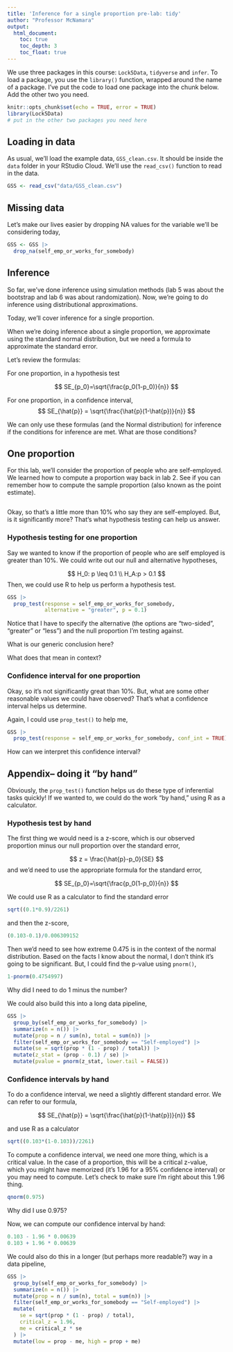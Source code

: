 ```yaml
---
title: 'Inference for a single proportion pre-lab: tidy'
author: "Professor McNamara"
output:
  html_document:
    toc: true
    toc_depth: 3
    toc_float: true
---
```


We use three packages in this course: `Lock5Data`, `tidyverse` and `infer`. To load a package, you use the `library()` function, wrapped around the name of a package. I've put the code to load one package into the chunk below. Add the other two you need. 

```r
knitr::opts_chunk$set(echo = TRUE, error = TRUE)
library(Lock5Data)
# put in the other two packages you need here
```

## Loading in data

As usual, we'll load the example data, `GSS_clean.csv`. It should be inside the `data` folder in your RStudio Cloud. We'll use the `read_csv()` function to read in the data. 

```r
GSS <- read_csv("data/GSS_clean.csv")
```

## Missing data

Let's make our lives easier by dropping NA values for the variable we'll be considering today,

```r
GSS <- GSS |>
  drop_na(self_emp_or_works_for_somebody)
```


## Inference

So far, we've done inference using simulation methods (lab 5 was about the bootstrap and lab 6 was about randomization). Now, we're going to do inference using distributional approximations. 

Today, we'll cover inference for a single proportion. 

When we're doing inference about a single proportion, we approximate using the standard normal distribution, but we need a formula to approximate the standard error. 

Let's review the formulas:

For one proportion, in a hypothesis test

$$
SE_{p_0}=\sqrt{\frac{p_0(1-p_0)}{n}}
$$

For one proportion, in a confidence interval,
$$
SE_{\hat{p}} = \sqrt{\frac{\hat{p}(1-\hat{p})}{n}}
$$

We can only use these formulas (and the Normal distribution) for inference if the conditions for inference are met. What are those conditions?



## One proportion

For this lab, we'll consider the proportion of people who are self-employed. We learned how to compute a proportion way back in lab 2. See if you can remember how to compute the sample proportion (also known as the point estimate).

```r

```

Okay, so that's a little more than 10% who say they are self-employed. But, is it significantly more? That's what hypothesis testing can help us answer. 

### Hypothesis testing for one proportion


Say we wanted to know if the proportion of people who are self employed is greater than 10\%. We could write out our null and alternative hypotheses,


$$
H_0: p \leq 0.1 \\
H_A:p > 0.1
$$
Then, we could use R to help us perform a hypothesis test.
```r
GSS |> 
  prop_test(response = self_emp_or_works_for_somebody, 
            alternative = "greater", p = 0.1)
```

Notice that I have to specify the alternative (the options are "two-sided", "greater" or "less") and the null proportion I'm testing against. 

What is our generic conclusion here?

What does that mean in context? 

### Confidence interval for one proportion

Okay, so it's not significantly great than 10%. But, what are some other reasonable values we could have observed? That's what a confidence interval helps us determine. 

Again, I could use `prop_test()` to help me,

```r
GSS |> 
  prop_test(response = self_emp_or_works_for_somebody, conf_int = TRUE)
```

How can we interpret this confidence interval? 



## Appendix-- doing it "by hand"

Obviously, the `prop_test()` function helps us do these type of inferential tasks quickly! If we wanted to, we could do the work "by hand," using R as a calculator. 

### Hypothesis test by hand

The first thing we would need is a z-score, which is our observed proportion minus our null proportion over the standard error, 

$$
z = \frac{\hat{p}-p_0}{SE}
$$
and we'd need to use the appropriate formula for the standard error, 

$$
SE_{p_0}=\sqrt{\frac{p_0(1-p_0)}{n}}
$$

We could use R as a calculator to find the standard error

```r
sqrt((0.1*0.9)/2261)
```

and then the z-score,

```r
(0.103-0.1)/0.006309152
```

Then we'd need to see how extreme 0.475 is in the context of the normal distribution. Based on the facts I know about the normal, I don't think it's going to be significant. But, I could find the p-value using `pnorm()`,

```r
1-pnorm(0.4754997)
```

Why did I need to do 1 minus the number?

We could also build this into a long data pipeline,  

```r
GSS |>
  group_by(self_emp_or_works_for_somebody) |>
  summarize(n = n()) |>
  mutate(prop = n / sum(n), total = sum(n)) |>
  filter(self_emp_or_works_for_somebody == "Self-employed") |>
  mutate(se = sqrt(prop * (1 - prop) / total)) |>
  mutate(z_stat = (prop - 0.1) / se) |>
  mutate(pvalue = pnorm(z_stat, lower.tail = FALSE))
```

### Confidence intervals by hand

To do a confidence interval, we need a slightly different standard error. We can refer to our formula,

$$
SE_{\hat{p}} = \sqrt{\frac{\hat{p}(1-\hat{p})}{n}}
$$

and use R as a calculator

```r
sqrt((0.103*(1-0.103))/2261)
```

To compute a confidence interval, we need one more thing, which is a critical value. In the case of a proportion, this will be a critical z-value, which you might have memorized (it's 1.96 for a 95\% confidence interval) or you may need to compute. Let's check to make sure I'm right about this 1.96 thing.

```r
qnorm(0.975)
```

Why did I use 0.975?

Now, we can compute our confidence interval by hand:

```r
0.103 - 1.96 * 0.00639
0.103 + 1.96 * 0.00639
```

We could also do this in a longer (but perhaps more readable?) way in a data pipeline,

```r
GSS |>
  group_by(self_emp_or_works_for_somebody) |>
  summarize(n = n()) |>
  mutate(prop = n / sum(n), total = sum(n)) |>
  filter(self_emp_or_works_for_somebody == "Self-employed") |>
  mutate(
    se = sqrt(prop * (1 - prop) / total),
    critical_z = 1.96,
    me = critical_z * se
  ) |>
  mutate(low = prop - me, high = prop + me)
```